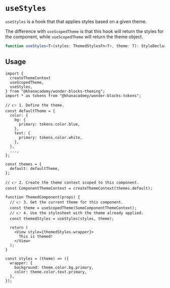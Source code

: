 


<Meta title="Packages / Theming / useStyles" />

# `useStyles`

`useStyles` is a hook that that applies styles based on a given theme.

The difference with `useScopedTheme` is that this hook will return the styles
for the component, while `useScopedTheme` will return the theme object.

```ts
function useStyles<T>(styles: ThemedStylesFn<T>, theme: T): StyleDeclaration;
```

## Usage

<UseStylesExample />

```tsx
import {
  createThemeContext
  useScopedTheme,
  useStyles,
} from "@khanacademy/wonder-blocks-theming";
import * as tokens from "@khanacademy/wonder-blocks-tokens";

// 👉 1. Define the theme.
const defaultTheme = {
  color: {
    bg: {
      primary: tokens.color.blue,
    },
    text: {
      primary: tokens.color.white,
    },
  },
  ...,
};

const themes = {
  default: defaultTheme,
};

// 👉 2. Create the theme context scoped to this component.
const ComponentThemeContext = createThemeContext(themes.default);

function ThemedComponent(props) {
  // 👉 3. Get the current theme for this component.
  const theme = useScopedTheme(SomeComponentThemeContext);
  // 👉 4. Use the stylesheet with the theme already applied.
  const themedStyles = useStyles(styles, theme);

  return (
    <View style={themedStyles.wrapper}>
      This is themed!
    </View>
  );
}

const styles = (theme) => ({
  wrapper: {
    background: theme.color.bg.primary,
    color: theme.color.text.primary,
  },
});
```
